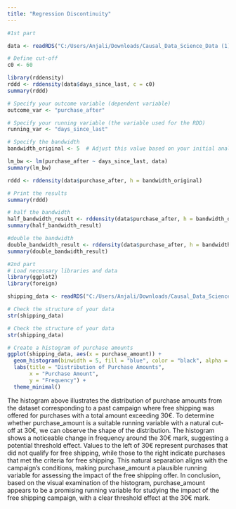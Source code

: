 ```yaml
---
title: "Regression Discontinuity"
---
```

```r
#1st part

data <- readRDS("C:/Users/Anjali/Downloads/Causal_Data_Science_Data (1)/Causal_Data_Science_Data/coupon.rds")

# Define cut-off
c0 <- 60

library(rddensity)
rddd <- rddensity(data$days_since_last, c = c0)
summary(rddd)

```
```r
# Specify your outcome variable (dependent variable)
outcome_var <- "purchase_after"

# Specify your running variable (the variable used for the RDD)
running_var <- "days_since_last"

# Specify the bandwidth
bandwidth_original <- 5  # Adjust this value based on your initial analysis

lm_bw <- lm(purchase_after ~ days_since_last, data)
summary(lm_bw)

rddd <- rddensity(data$purchase_after, h = bandwidth_original)

# Print the results
summary(rddd)

# half the bandwidth
half_bandwidth_result <- rddensity(data$purchase_after, h = bandwidth_original/2)
summary(half_bandwidth_result)

#double the bandwidth
double_bandwidth_result <- rddensity(data$purchase_after, h = bandwidth_original * 2)
summary(double_bandwidth_result)
```




```r
#2nd part
# Load necessary libraries and data
library(ggplot2)
library(foreign)  

shipping_data <- readRDS("C:/Users/Anjali/Downloads/Causal_Data_Science_Data (1)/Causal_Data_Science_Data/shipping.rds")

# Check the structure of your data
str(shipping_data)

# Check the structure of your data
str(shipping_data)

# Create a histogram of purchase amounts
ggplot(shipping_data, aes(x = purchase_amount)) +
  geom_histogram(binwidth = 5, fill = "blue", color = "black", alpha = 0.7) +
  labs(title = "Distribution of Purchase Amounts",
       x = "Purchase Amount",
       y = "Frequency") +
  theme_minimal()

```
The histogram above illustrates the distribution of purchase amounts from the dataset corresponding to a past campaign where free shipping was offered for purchases with a total amount exceeding 30€. To determine whether purchase_amount is a suitable running variable with a natural cut-off at 30€, we can observe the shape of the distribution.
The histogram shows a noticeable change in frequency around the 30€ mark, suggesting a potential threshold effect. Values to the left of 30€ represent purchases that did not qualify for free shipping, while those to the right indicate purchases that met the criteria for free shipping. This natural separation aligns with the campaign's conditions, making purchase_amount a plausible running variable for assessing the impact of the free shipping offer. In conclusion, based on the visual examination of the histogram, purchase_amount appears to be a promising running variable for studying the impact of the free shipping campaign, with a clear threshold effect at the 30€ mark.
